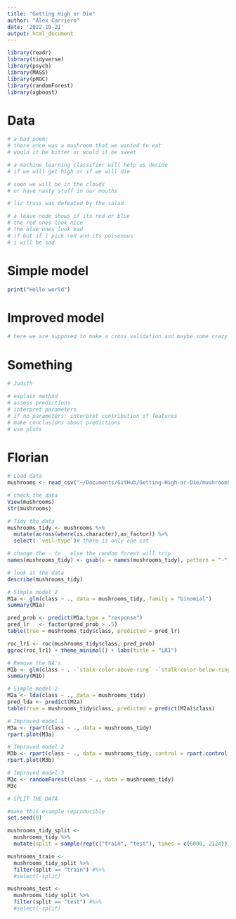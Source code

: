 ```yaml
---
title: "Getting High or Die"
author: "Alex Carriero"
date: '2022-10-21'
output: html_document
---
```


```r
library(readr)
library(tidyverse)
library(psych)
library(MASS)
library(pROC)
library(randomForest)
library(xgboost)
```

# Data

```r
# a bad poem:  
# there once was a mushroom that we wanted to eat 
# would it be bitter or would it be sweet 

# a machine learning classifier will help us decide 
# if we will get high or if we will die

# soon we will be in the clouds
# or have nasty stuff in our mouths

# liz truss was defeated by the salad

# a leave node shows if its red or blue
# the red ones look nice 
# the blue ones look bad
# if but if i pick red and its poisonous
# i will be sad

```

# Simple model

```r
print("Hello world")
```

# Improved model

```r
# here we are supposed to make a cross validation and maybe some crazy threshold stuff
```

# Something

```r
# Judith

# explain method
# assess predictions
# interpret parameters
# if no parameters: interpret contribution of features
# make conclusions about predictions
# use plots
```



# Florian
```r
# Load data
mushrooms <- read_csv("~/Documents/GitHub/Getting-High-or-Die/mushrooms.csv")

# check the data
View(mushrooms)
str(mushrooms)

# Tidy the data
mushrooms_tidy <- mushrooms %>%
  mutate(across(where(is.character),as_factor)) %>% 
  select(-`veil-type`)# there is only one cat 

# change the - to _ else the random forest will trip
names(mushrooms_tidy) <- gsub(x = names(mushrooms_tidy), pattern = "-", replacement = "_") 

# look at the data
describe(mushrooms_tidy)

# Simple model 2
M1a <- glm(class ~ ., data = mushrooms_tidy, family = "binomial")
summary(M1a)

pred_prob <- predict(M1a,type = "response")
pred_lr   <- factor(pred_prob > .5)
table(true = mushrooms_tidy$class, predicted = pred_lr)

roc_lr1 <- roc(mushrooms_tidy$class, pred_prob)
ggroc(roc_lr1) + theme_minimal() + labs(title = "LR1")

# Remove the NA's
M1b <- glm(class ~ . -`stalk-color-above-ring` -`stalk-color-below-ring` - `stalk-color-below-ring` - `stalk-color-below-ring` - `ring-type` - `ring-number`, data = mushrooms_tidy, family = "binomial")
summary(M1b)

# Simple model 2
M2a <- lda(class ~ ., data = mushrooms_tidy)
pred_lda <- predict(M2a)
table(true = mushrooms_tidy$class, predicted = predict(M2a)$class)

# Improved model 1
M3a <- rpart(class ~ ., data = mushrooms_tidy)
rpart.plot(M3a)

# Improved model 2
M3b <- rpart(class ~ ., data = mushrooms_tidy, control = rpart.control(minbucket = 1, cp = 0)) 
rpart.plot(M3b)

# Improved model 3
M3c <- randomForest(class ~ ., data = mushrooms_tidy)
M3c

# SPLIT THE DATA

#make this example reproducible
set.seed(0)

mushrooms_tidy_split <- 
  mushrooms_tidy %>% 
  mutate(split = sample(rep(c("train", "test"), times = c(6000, 2124))))

mushrooms_train <- 
  mushrooms_tidy_split %>% 
  filter(split == "train") #%>% 
  #select(-split)

mushrooms_test <- 
  mushrooms_tidy_split %>% 
  filter(split == "test") #%>% 
  #select(-split)
```

